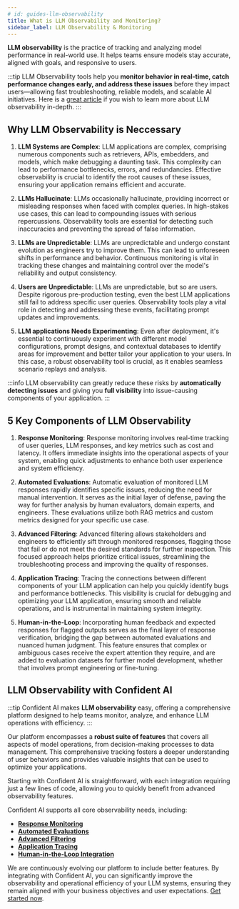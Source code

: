 ```yaml
---
# id: guides-llm-observability
title: What is LLM Observability and Monitoring?
sidebar_label: LLM Observability & Monitoring
---
```


**LLM observability** is the practice of tracking and analyzing model performance in real-world use. It helps teams ensure models stay accurate, aligned with goals, and responsive to users.

:::tip
LLM Observability tools help you **monitor behavior in real-time, catch performance changes early, and address these issues** before they impact users—allowing fast troubleshooting, reliable models, and scalable AI initiatives. Here is a [great article](https://www.confident-ai.com/blog/what-is-llm-observability-the-ultimate-llm-monitoring-guide) if you wish to learn more about LLM observability in-depth.
:::

## Why LLM Observability is Neccessary

1. **LLM Systems are Complex**: LLM applications are complex, comprising numerous components such as retrievers, APIs, embedders, and models, which make debugging a daunting task. This complexity can lead to performance bottlenecks, errors, and redundancies. Effective observability is crucial to identify the root causes of these issues, ensuring your application remains efficient and accurate.

2. **LLMs Hallucinate**: LLMs occasionally hallucinate, providing incorrect or misleading responses when faced with complex queries. In high-stakes use cases, this can lead to compounding issues with serious repercussions. Observability tools are essential for detecting such inaccuracies and preventing the spread of false information.

3. **LLMs are Unpredictable**: LLMs are unpredictable and undergo constant evolution as engineers try to improve them. This can lead to unforeseen shifts in performance and behavior. Continuous monitoring is vital in tracking these changes and maintaining control over the model's reliability and output consistency.

4. **Users are Unpredictable**: LLMs are unpredictable, but so are users. Despite rigorous pre-production testing, even the best LLM applications still fail to address specific user queries. Observability tools play a vital role in detecting and addressing these events, facilitating prompt updates and improvements.

5. **LLM applications Needs Experimenting**: Even after deployment, it's essential to continuously experiment with different model configurations, prompt designs, and contextual databases to identify areas for improvement and better tailor your application to your users. In this case, a robust observability tool is crucial, as it enables seamless scenario replays and analysis.

:::info
LLM observability can greatly reduce these risks by **automatically detecting issues** and giving you **full visibility** into issue-causing components of your application.
:::

## 5 Key Components of LLM Observability

1. **Response Monitoring**: Response monitoring involves real-time tracking of user queries, LLM responses, and key metrics such as cost and latency. It offers immediate insights into the operational aspects of your system, enabling quick adjustments to enhance both user experience and system efficiency.

2. **Automated Evaluations**: Automatic evaluation of monitored LLM responses rapidly identifies specific issues, reducing the need for manual intervention. It serves as the initial layer of defense, paving the way for further analysis by human evaluators, domain experts, and engineers. These evaluations utilize both RAG metrics and custom metrics designed for your specific use case.

3. **Advanced Filtering**: Advanced filtering allows stakeholders and engineers to efficiently sift through monitored responses, flagging those that fail or do not meet the desired standards for further inspection. This focused approach helps prioritize critical issues, streamlining the troubleshooting process and improving the quality of responses.

4. **Application Tracing**: Tracing the connections between different components of your LLM application can help you quickly identify bugs and performance bottlenecks. This visibility is crucial for debugging and optimizing your LLM application, ensuring smooth and reliable operations, and is instrumental in maintaining system integrity.

5. **Human-in-the-Loop**: Incorporating human feedback and expected responses for flagged outputs serves as the final layer of response verification, bridging the gap between automated evaluations and nuanced human judgment. This feature ensures that complex or ambiguous cases receive the expert attention they require, and are added to evaluation datasets for further model development, whether that involves prompt engineering or fine-tuning.

## LLM Observability with Confident AI

:::tip
Confident AI makes **LLM observability** easy, offering a comprehensive platform designed to help teams monitor, analyze, and enhance LLM operations with efficiency.
:::

Our platform encompasses a **robust suite of features** that covers all aspects of model operations, from decision-making processes to data management. This comprehensive tracking fosters a deeper understanding of user behaviors and provides valuable insights that can be used to optimize your applications.

Starting with Confident AI is straightforward, with each integration requiring just a few lines of code, allowing you to quickly benefit from advanced observability features.

Confident AI supports all core observability needs, including:

- [**Response Monitoring**](/confident-ai/confident-ai-llm-monitoring)
- [**Automated Evaluations**](/confident-ai/confident-ai-llm-monitoring-evaluations)
- [**Advanced Filtering**](/confident-ai/confident-ai-llm-monitoring#filtering-for-responses)
- [**Application Tracing**](/confident-ai/confident-ai-tracing)
- [**Human-in-the-Loop Integration**](/confident-ai/confident-ai-human-feedback)

We are continuously evolving our platform to include better features. By integrating with Confident AI, you can significantly improve the observability and operational efficiency of your LLM systems, ensuring they remain aligned with your business objectives and user expectations. [Get started now](https://www.confident-ai.com/).
